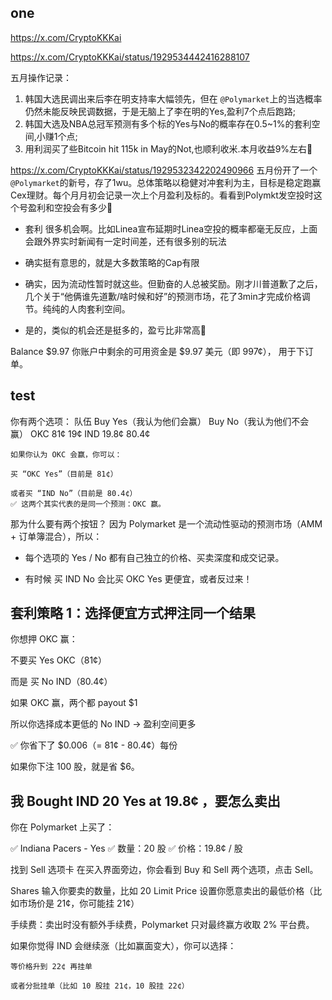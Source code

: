 
## one
https://x.com/CryptoKKKai


https://x.com/CryptoKKKai/status/1929534442416288107

五月操作记录：
1. 韩国大选民调出来后李在明支持率大幅领先，但在
`@Polymarket`上的当选概率仍然未能反映民调数据，于是无脑上了李在明的Yes,盈利7个点后跑路;
2. 韩国大选及NBA总冠军预测有多个标的Yes与No的概率存在0.5~1%的套利空间,小赚1个点;
3. 用利润买了些Bitcoin hit 115k in May的Not,也顺利收米.本月收益9%左右🤖


https://x.com/CryptoKKKai/status/1929532342202490966
五月份开了一个`@Polymarket`的新号，存了1wu。总体策略以稳健对冲套利为主，目标是稳定跑赢Cex理财。每个月月初会记录一次上个月盈利及标的。看看到Polymkt发空投时这个号盈利和空投会有多少👀

- 套利
很多机会啊。比如Linea宣布延期时Linea空投的概率都毫无反应，上面会跟外界实时新闻有一定时间差，还有很多别的玩法

- 确实挺有意思的，就是大多数策略的Cap有限
- 确实，因为流动性暂时就这些。但勤奋的人总被奖励。刚才川普道歉了之后，几个关于“他俩谁先道歉/啥时候和好”的预测市场，花了3min才完成价格调节。纯纯的人肉套利空间。
- 是的，类似的机会还是挺多的，盈亏比非常高🫡



 Balance $9.97
你账户中剩余的可用资金是 $9.97 美元（即 997¢），
用于下订单。


## test
你有两个选项：
队伍	Buy Yes（我认为他们会赢）	Buy No（我认为他们不会赢）
OKC	 81¢	                  19¢
IND	 19.8¢	                80.4¢
```
如果你认为 OKC 会赢，你可以：

买 “OKC Yes”（目前是 81¢）

或者买 “IND No”（目前是 80.4¢）
✅ 这两个其实代表的是同一个预测：OKC 赢。
```

那为什么要有两个按钮？
因为 Polymarket 是一个流动性驱动的预测市场（AMM + 订单簿混合），所以：

- 每个选项的 Yes / No 都有自己独立的价格、买卖深度和成交记录。

- 有时候 买 IND No 会比买 OKC Yes 更便宜，或者反过来！

## 套利策略 1：选择便宜方式押注同一个结果
你想押 OKC 赢：

不要买 Yes OKC（81¢）

而是 买 No IND（80.4¢）

如果 OKC 赢，两个都 payout $1

所以你选择成本更低的 No IND → 盈利空间更多

✅ 你省下了 $0.006（= 81¢ - 80.4¢）每份

如果你下注 100 股，就是省 $6。

## 我 Bought IND 20 Yes at 19.8¢  ，要怎么卖出
你在 Polymarket 上买了：

✅ Indiana Pacers - Yes
✅ 数量：20 股
✅ 价格：19.8¢ / 股


找到 Sell 选项卡
在买入界面旁边，你会看到 Buy 和 Sell 两个选项，点击 Sell。

Shares	输入你要卖的数量，比如 20
Limit Price	设置你愿意卖出的最低价格（比如市场价是 21¢，你可能挂 21¢）

手续费：卖出时没有额外手续费，Polymarket 只对最终赢方收取 2% 平台费。


如果你觉得 IND 会继续涨（比如赢面变大），你可以选择：
```
等价格升到 22¢ 再挂单

或者分批挂单（比如 10 股挂 21¢，10 股挂 22¢）
```


